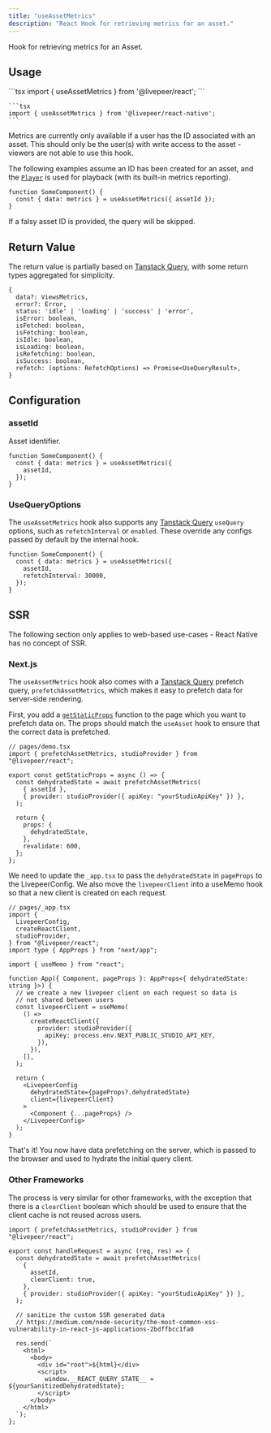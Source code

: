 ```yaml
---
title: "useAssetMetrics"
description: "React Hook for retrieving metrics for an asset."
---
```


Hook for retrieving metrics for an Asset.

## Usage

<Tabs>
  <Tab title="React">
    ```tsx 
    import { useAssetMetrics } from '@livepeer/react';
    ```

  </Tab>
  <Tab title="React Native">

    ```tsx
    import { useAssetMetrics } from '@livepeer/react-native';
    ```

  </Tab>
</Tabs>

<Info>
  Metrics are currently only available if a user has the ID associated with an
  asset. This should only be the user(s) with write access to the asset -
  viewers are not able to use this hook.
</Info>

The following examples assume an ID has been created for an asset, and the
[`Player`](/sdks/livepeer-js/Player) is used for playback (with its built-in
metrics reporting).

```tsx
function SomeComponent() {
  const { data: metrics } = useAssetMetrics({ assetId });
}
```

If a falsy asset ID is provided, the query will be skipped.

## Return Value

The return value is partially based on
[Tanstack Query](https://tanstack.com/query/v4/docs/reference/useQuery), with
some return types aggregated for simplicity.

```tsx
{
  data?: ViewsMetrics,
  error?: Error,
  status: 'idle' | 'loading' | 'success' | 'error',
  isError: boolean,
  isFetched: boolean,
  isFetching: boolean,
  isIdle: boolean,
  isLoading: boolean,
  isRefetching: boolean,
  isSuccess: boolean,
  refetch: (options: RefetchOptions) => Promise<UseQueryResult>,
}
```

## Configuration

### assetId

Asset identifier.

```tsx
function SomeComponent() {
  const { data: metrics } = useAssetMetrics({
    assetId,
  });
}
```

### UseQueryOptions

The `useAssetMetrics` hook also supports any
[Tanstack Query](https://tanstack.com/query/v4/docs/reference/useQuery)
`useQuery` options, such as `refetchInterval` or `enabled`. These override any
configs passed by default by the internal hook.

```tsx
function SomeComponent() {
  const { data: metrics } = useAssetMetrics({
    assetId,
    refetchInterval: 30000,
  });
}
```

## SSR

<Warning>
  The following section only applies to web-based use-cases - React Native has
  no concept of SSR.
</Warning>

### Next.js

The `useAssetMetrics` hook also comes with a
[Tanstack Query](https://tanstack.com/query/v4/docs/guides/ssr) prefetch query,
`prefetchAssetMetrics`, which makes it easy to prefetch data for server-side
rendering.

First, you add a
[`getStaticProps`](https://nextjs.org/docs/basic-features/data-fetching/get-static-props)
function to the page which you want to prefetch data on. The props should match
the `useAsset` hook to ensure that the correct data is prefetched.

```tsx
// pages/demo.tsx
import { prefetchAssetMetrics, studioProvider } from "@livepeer/react";

export const getStaticProps = async () => {
  const dehydratedState = await prefetchAssetMetrics(
    { assetId },
    { provider: studioProvider({ apiKey: "yourStudioApiKey" }) },
  );

  return {
    props: {
      dehydratedState,
    },
    revalidate: 600,
  };
};
```

We need to update the `_app.tsx` to pass the `dehydratedState` in `pageProps` to
the LivepeerConfig. We also move the `livepeerClient` into a useMemo hook so
that a new client is created on each request.

```tsx
// pages/_app.tsx
import {
  LivepeerConfig,
  createReactClient,
  studioProvider,
} from "@livepeer/react";
import type { AppProps } from "next/app";

import { useMemo } from "react";

function App({ Component, pageProps }: AppProps<{ dehydratedState: string }>) {
  // we create a new livepeer client on each request so data is
  // not shared between users
  const livepeerClient = useMemo(
    () =>
      createReactClient({
        provider: studioProvider({
          apiKey: process.env.NEXT_PUBLIC_STUDIO_API_KEY,
        }),
      }),
    [],
  );

  return (
    <LivepeerConfig
      dehydratedState={pageProps?.dehydratedState}
      client={livepeerClient}
    >
      <Component {...pageProps} />
    </LivepeerConfig>
  );
}
```

That's it! You now have data prefetching on the server, which is passed to the
browser and used to hydrate the initial query client.

### Other Frameworks

The process is very similar for other frameworks, with the exception that there
is a `clearClient` boolean which should be used to ensure that the client cache
is not reused across users.

```tsx
import { prefetchAssetMetrics, studioProvider } from "@livepeer/react";

export const handleRequest = async (req, res) => {
  const dehydratedState = await prefetchAssetMetrics(
    {
      assetId,
      clearClient: true,
    },
    { provider: studioProvider({ apiKey: "yourStudioApiKey" }) },
  );

  // sanitize the custom SSR generated data
  // https://medium.com/node-security/the-most-common-xss-vulnerability-in-react-js-applications-2bdffbcc1fa0

  res.send(`
    <html>
      <body>
        <div id="root">${html}</div>
        <script>
          window.__REACT_QUERY_STATE__ = ${yourSanitizedDehydratedState};
        </script>
      </body>
    </html>
  `);
};
```
